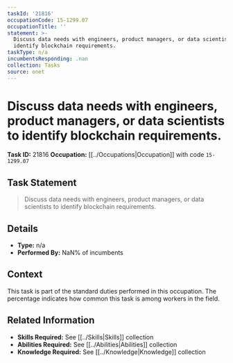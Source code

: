 ```yaml
---
taskId: '21816'
occupationCode: 15-1299.07
occupationTitle: ''
statement: >-
  Discuss data needs with engineers, product managers, or data scientists to
  identify blockchain requirements.
taskType: n/a
incumbentsResponding: .nan
collection: Tasks
source: onet
---
```

# Discuss data needs with engineers, product managers, or data scientists to identify blockchain requirements.

**Task ID:** 21816
**Occupation:** [[../Occupations|Occupation]] with code `15-1299.07`

## Task Statement

> Discuss data needs with engineers, product managers, or data scientists to identify blockchain requirements.

## Details

- **Type:** n/a
- **Performed By:** NaN% of incumbents

## Context

This task is part of the standard duties performed in this occupation. The percentage indicates how common this task is among workers in the field.

## Related Information

- **Skills Required:** See [[../Skills|Skills]] collection
- **Abilities Required:** See [[../Abilities|Abilities]] collection
- **Knowledge Required:** See [[../Knowledge|Knowledge]] collection
